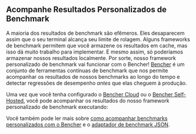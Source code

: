 
## Acompanhe Resultados Personalizados de Benchmark

A maioria dos resultados de benchmark são efêmeros.
Eles desaparecem assim que o seu terminal alcança seu limite de rolagem.
Alguns frameworks de benchmark permitem que você armazene os resultados em cache, mas isso dá muito trabalho para implementar.
E mesmo assim, só poderíamos armazenar nossos resultados localmente.
Por sorte, nosso framework personalizado de benchmark vai funcionar com o Bencher!
[Bencher][bencher] é um conjunto de ferramentas contínuas de benchmark
que nos permite acompanhar os resultados de nossos benchmarks ao longo do tempo
e detectar regressões de desempenho _antes_ que elas cheguem à produção.

Uma vez que você tenha configurado o [Bencher Cloud][quick start] ou o [Bencher Self-Hosted][docker quick start],
você pode acompanhar os resultados do nosso framework personalizado de benchmark executando:

<BencherRun />

Você também pode ler mais sobre [como acompanhar benchmarks personalizados com o Bencher][custom benchmarks]
e o [adaptador de benchmark JSON][json adapter].

[bencher]: /
[install cli]: /pt/docs/how-to/install-cli/
[quick start]: /pt/docs/tutorial/quick-start/
[docker quick start]: /pt/docs/tutorial/docker/
[custom benchmarks]: /pt/docs/how-to/track-custom-benchmarks/
[json adapter]: /pt/docs/explanation/adapters/#-json